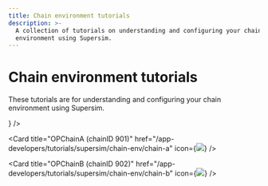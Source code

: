 ```yaml
---
title: Chain environment tutorials
description: >-
  A collection of tutorials on understanding and configuring your chain
  environment using Supersim.
---
```



# Chain environment tutorials

These tutorials are for understanding and configuring your chain environment using Supersim.

<CardGroup>
  <Card title="Included contracts" href="/app-developers/tutorials/supersim/chain-env/included-contracts" icon={<img src="/img/icons/shapes.svg" />} />

  <Card title="OPChainA (chainID 901)" href="/app-developers/tutorials/supersim/chain-env/chain-a" icon={<img src="/img/icons/shapes.svg" />} />

  <Card title="OPChainB (chainID 902)" href="/app-developers/tutorials/supersim/chain-env/chain-b" icon={<img src="/img/icons/shapes.svg" />} />
</CardGroup>

